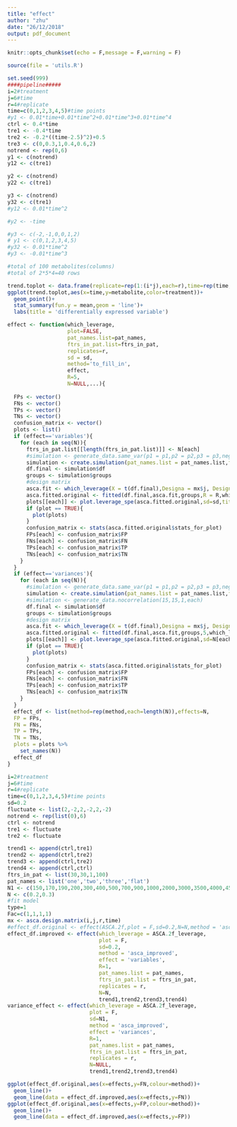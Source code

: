 ```yaml
---
title: "effect"
author: "zhu"
date: "26/12/2018"
output: pdf_document
---
```


```r
knitr::opts_chunk$set(echo = F,message = F,warning = F)
```
```r
source(file = 'utils.R')
```
```r
set.seed(999)
####pipeline#####
i=2#treatment
j=6#time
r=4#replicate
time=c(0,1,2,3,4,5)#time points
#y1 <- 0.01*time+0.01*time^2+0.01*time^3+0.01*time^4
ctrl <- 0.4*time
tre1 <- -0.4*time
tre2 <- -0.2*((time-2.5)^2)+0.5
tre3 <- c(0,0.3,1,0.4,0.6,2)
notrend <- rep(0,6)
y1 <- c(notrend)
y12 <- c(tre1)

y2 <- c(notrend)
y22 <- c(tre1)

y3 <- c(notrend)
y32 <- c(tre1)
#y12 <- 0.01*time^2

#y2 <- -time

#y3 <- c(-2,-1,0,0,1,2)
# y1 <- c(0,1,2,3,4,5)
#y32 <- 0.01*time^2
#y3 <- -0.01*time^3

#total of 100 metabolites(columns)
#total of 2*5*4=40 rows
```

```r
trend.toplot <- data.frame(replicate=rep(1:(i*j),each=r),time=rep(time,each=r),treatment=factor(rep(1:i,each=j*r)),metabolite=generate_data.same_var(p1 = 15,p2 = 15,p3 = 1,neg = 100,var = 0.2)$df[1,])
ggplot(trend.toplot,aes(x=time,y=metabolite,color=treatment))+
  geom_point()+
  stat_summary(fun.y = mean,geom = 'line')+
  labs(title = 'differentially expressed variable')
```

```r
effect <- function(which_leverage,
                   plot=FALSE,
                   pat_names.list=pat_names,
                   ftrs_in_pat.list=ftrs_in_pat,
                   replicates=r,
                   sd = sd,
                   method='to_fill_in',
                   effect,
                   R=5,
                   N=NULL,...){
  
  FPs <- vector()
  FNs <- vector()
  TPs <- vector()
  TNs <- vector()
  confusion_matrix <- vector()
  plots <- list()
  if (effect=='variables'){
    for (each in seq(N)){
      ftrs_in_pat.list[[length(ftrs_in_pat.list)]] <- N[each]
      #simulation <- generate_data.same_var(p1 = p1,p2 = p2,p3 = p3,neg = N[each],var=sd)
      simulation <- create.simulation(pat_names.list = pat_names.list,ftrs_in_pat.list = ftrs_in_pat.list,replicates = replicates,sd = sd,...)
      df.final <- simulation$df
      groups <- simulation$groups
      #design matrix
      asca.fit <- which_leverage(X = t(df.final),Designa = mx$j, Designb = mx$i,type = type, Fac = Fac,showvar = F,showscree = F)
      asca.fitted.original <- fitted(df.final,asca.fit,groups,R = R,which_leverage)
      plots[[each]] <- plot.leverage_spe(asca.fitted.original,sd=sd,title=paste('number of variables:',N[each]))
      if (plot == TRUE){
        plot(plots)
      }
      confusion_matrix <- stats(asca.fitted.original$stats_for_plot)
      FPs[each] <- confusion_matrix$FP
      FNs[each] <- confusion_matrix$FN
      TPs[each] <- confusion_matrix$TP
      TNs[each] <- confusion_matrix$TN
    }
  }
  if (effect=='variances'){
    for (each in seq(N)){
      #simulation <- generate_data.same_var(p1 = p1,p2 = p2,p3 = p3,neg = neg,var=N[each])
      simulation <- create.simulation(pat_names.list = pat_names.list,ftrs_in_pat.list = ftrs_in_pat.list,replicates = r,sd = N[each],...)
      #simulation <- generate_data.nocorrelation(15,15,1,each)
      df.final <- simulation$df
      groups <- simulation$groups
      #design matrix
      asca.fit <- which_leverage(X = t(df.final),Designa = mx$j, Designb = mx$i,type = type, Fac = Fac,showvar = F,showscree = F)
      asca.fitted.original <- fitted(df.final,asca.fit,groups,5,which_leverage)
      plots[[each]] <- plot.leverage_spe(asca.fitted.original,sd=N[each],title=paste('variance:',N[each]))
      if (plot == TRUE){
        plot(plots)
      }
      confusion_matrix <- stats(asca.fitted.original$stats_for_plot)
      FPs[each] <- confusion_matrix$FP
      FNs[each] <- confusion_matrix$FN
      TPs[each] <- confusion_matrix$TP
      TNs[each] <- confusion_matrix$TN
    }
  }
  effect_df <- list(method=rep(method,each=length(N)),effects=N,
  FP = FPs,
  FN = FNs,
  TP = TPs,
  TN = TNs,
  plots = plots %>% 
    set_names(N))
  effect_df
}
```
```r
i=2#treatment
j=6#time
r=4#replicate
time=c(0,1,2,3,4,5)#time points
sd=0.2
fluctuate <- list(2,-2,2,-2,2,-2)
notrend <- rep(list(0),6)
ctrl <- notrend
tre1 <- fluctuate
tre2 <- fluctuate

trend1 <- append(ctrl,tre1)
trend2 <- append(ctrl,tre2)
trend3 <- append(ctrl,tre2)
trend4 <- append(ctrl,ctrl)
ftrs_in_pat <- list(30,30,1,100)
pat_names <- list('one','two','three','flat')
N1 <- c(150,170,190,200,300,400,500,700,900,1000,2000,3000,3500,4000,4500,5000)
N <- c(0.2,0.3)
#fit model
type=1
Fac=c(1,1,1,1)
mx <- asca.design.matrix(i,j,r,time)
#effect_df.original <- effect(ASCA.2f,plot = F,sd=0.2,N=N,method = 'asca_original',effect = 'variables')
effect_df.improved <- effect(which_leverage = ASCA.2f_leverage,
                             plot = F,
                             sd=0.2,
                             method = 'asca_improved',
                             effect = 'variables',
                             R=1,
                             pat_names.list = pat_names,
                             ftrs_in_pat.list = ftrs_in_pat,
                             replicates = r,
                             N=N,
                             trend1,trend2,trend3,trend4)
variance_effect <- effect(which_leverage = ASCA.2f_leverage,
                          plot = F,
                          sd=N1,
                          method = 'asca_improved',
                          effect = 'variances',
                          R=1,
                          pat_names.list = pat_names,
                          ftrs_in_pat.list = ftrs_in_pat,
                          replicates = r,
                          N=NULL,
                          trend1,trend2,trend3,trend4)
```
```r
ggplot(effect_df.original,aes(x=effects,y=FN,colour=method))+
  geom_line()+
  geom_line(data = effect_df.improved,aes(x=effects,y=FN))
ggplot(effect_df.original,aes(x=effects,y=FP,colour=method))+
  geom_line()+
  geom_line(data = effect_df.improved,aes(x=effects,y=FP))
```




